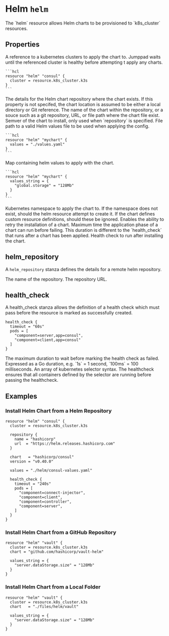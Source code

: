 
# Helm `helm`

<Intro>
The `helm` resource allows Helm charts to be provisioned to `k8s_cluster` 
resources.
</Intro>

## Properties

<Properties>
  <Property name="cluster" type="k8s_cluster" required="true" value=""> 
    A reference to a kubernetes clusters to apply the chart to. Jumppad
    waits until the referenced cluster is healthy before attempting t
    apply any charts.

    ```hcl
    resource "helm" "consul" {
      cluster = resource.k8s_cluster.k3s
    }
    ```
  </Property>

  <Property name="repository" type="#helm_repository" required="optional" value=""> 
    The details for the Helm chart repository where the chart exists. If this
    property is not specifed, the chart location is assumed to be either a local
    directory or Git reference. 
  </Property>

  <Property name="chart" type="string" required="true" value=""> 
    The name of the chart within the repository, or a souce
    such as a git repository, URL, or file path where the chart
    file exist.
  </Property>
  
  <Property name="version" type="string" required="optional" value=""> 
    Semver of the chart to install, only used when `repository` is
    specified.
  </Property>
  
  <Property name="values" type="string" required="optional" value=""> 
    File path to a valid Helm values file to be used when applying the config.

    ```hcl
    resource "helm" "mychart" {
      values = "./values.yaml"
    }
    ```
  </Property>
  
  <Property name="values_string" type="map[string]string" required="optional" value=""> 
    Map containing helm values to apply with the chart.

    ```hcl
    resource "helm" "mychart" {
      values_string = {
        "global.storage" = "128Mb"
      }
    }
    ```
  </Property>
  
  <Property name="namespace" type="string" required="optional" value="default"> 
    Kubernetes namespace to apply the chart to.
  </Property>
  
  <Property name="create_namespace" type="bool" required="optional" value="false"> 
    If the namespace does not exist, should the helm resource attempt to create it.
  </Property>
  
  <Property name="skip_crds" type="bool" required="optional" value="false"> 
    If the chart defines custom resource definitions, should these be ignored.
  </Property>
  
  <Property name="retry" type="int" required="optional" value="1"> 
    Enables the ability to retry the installation of a chart.
  </Property>
  
  <Property name="timeout" type="string" required="optional" value="300s"> 
    Maximum time the application phase of a chart can run before failing.
    This duration is different to the `health_check` that runs after 
    a chart has been applied.
  </Property>
  
  <Property name="health_check" type="#health_check" required="optional" value=""> 
    Health check to run after installing the chart.
  </Property>
</Properties>


## helm_repository

A `helm_repository` stanza defines the details for a remote helm 
repository.

<Properties>
  <Property name="name" type="string" required="true" value=""> 
    The name of the repository.
  </Property>
  <Property name="url" type="string" required="true" value=""> 
    The repository URL.
  </Property>
</Properties>

## health_check

A health_check stanza allows the definition of a health check which must 
pass before the resource is marked as successfully created.

```hcl
health_check {
  timeout = "60s"
  pods = [
    "component=server,app=consul", 
    "component=client,app=consul"
  ]
}
```

<Properties>
  <Property name="timeout" type="duration" required="true" value="">
    The maximum duration to wait before marking the health check as failed. 
    Expressed as a Go duration, e.g. `1s` = 1 second, `100ms` = 100 milliseconds.
  </Property>

  <Property name="pods" type="[]string" required="true" value="">
    An array of kubernetes selector syntax. The healthcheck ensures that all
    containers defined by the selector are running before passing the healthcheck.
  </Property>

</Properties>

<MetaProperties/>

## Examples

### Install Helm Chart from a Helm Repository

```hcl
resource "helm" "consul" {
  cluster = resource.k8s_cluster.k3s

  repository {
    name = "hashicorp"
    url  = "https://helm.releases.hashicorp.com"
  }

  chart   = "hashicorp/consul"
  version = "v0.40.0"

  values = "./helm/consul-values.yaml"

  health_check {
    timeout = "240s"
    pods = [
      "component=connect-injector",
      "component=client",
      "component=controller",
      "component=server",
    ]
  }
}
```

### Install Helm Chart from a GitHub Repository

```hcl
resource "helm" "vault" {
  cluster = resource.k8s_cluster.k3s
  chart = "github.com/hashicorp/vault-helm"

  values_string = {
    "server.dataStorage.size" = "128Mb"
  }
}
```

### Install Helm Chart from a Local Folder

```hcl
resource "helm" "vault" {
  cluster = resource.k8s_cluster.k3s
  chart   = "./files/helm/vault"

  values_string = {
    "server.dataStorage.size" = "128Mb"
  }
}
```